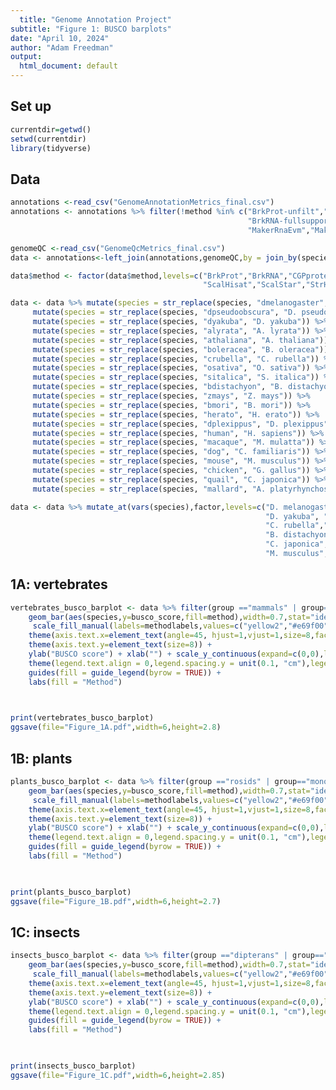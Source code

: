 ```yaml
---
  title: "Genome Annotation Project"
subtitle: "Figure 1: BUSCO barplots"
date: "April 10, 2024"
author: "Adam Freedman"
output: 
  html_document: default
---
```

  
## Set up
```r
currentdir=getwd()
setwd(currentdir)
library(tidyverse)
``` 

## Data
```r
annotations <-read_csv("GenomeAnnotationMetrics_final.csv")
annotations <- annotations %>% filter(!method %in% c("BrkProt-unfilt","BrkProt-fullsupport","BrkRNA-unfilt",
                                                     "BrkRNA-fullsupport","CGPdenovo","TSEBRA","MakerNoRnaNoEvm",
                                                     "MakerRnaEvm","MakerNoRnaEvm")) 

genomeQC <-read_csv("GenomeQcMetrics_final.csv") 
data <- annotations<-left_join(annotations,genomeQC,by = join_by(species==Species))

data$method <- factor(data$method,levels=c("BrkProt","BrkRNA","CGPprotein","CGPrnaseq",
                                           "ScalHisat","ScalStar","StrHisat","StrStar","MakerRnaNoEvm","TOGA"))

data <- data %>% mutate(species = str_replace(species, "dmelanogaster", "D. melanogaster")) %>%
     mutate(species = str_replace(species, "dpseudoobscura", "D. pseudoobscura")) %>%  
     mutate(species = str_replace(species, "dyakuba", "D. yakuba")) %>%
     mutate(species = str_replace(species, "alyrata", "A. lyrata")) %>%
     mutate(species = str_replace(species, "athaliana", "A. thaliana")) %>%
     mutate(species = str_replace(species, "boleracea", "B. oleracea")) %>%
     mutate(species = str_replace(species, "crubella", "C. rubella")) %>%
     mutate(species = str_replace(species, "osativa", "O. sativa")) %>%
     mutate(species = str_replace(species, "sitalica", "S. italica")) %>%
     mutate(species = str_replace(species, "bdistachyon", "B. distachyon")) %>%
     mutate(species = str_replace(species, "zmays", "Z. mays")) %>%
     mutate(species = str_replace(species, "bmori", "B. mori")) %>%
     mutate(species = str_replace(species, "herato", "H. erato")) %>%
     mutate(species = str_replace(species, "dplexippus", "D. plexippus")) %>%
     mutate(species = str_replace(species, "human", "H. sapiens")) %>%
     mutate(species = str_replace(species, "macaque", "M. mulatta")) %>%
     mutate(species = str_replace(species, "dog", "C. familiaris")) %>%
     mutate(species = str_replace(species, "mouse", "M. musculus")) %>%
     mutate(species = str_replace(species, "chicken", "G. gallus")) %>%
     mutate(species = str_replace(species, "quail", "C. japonica")) %>%
     mutate(species = str_replace(species, "mallard", "A. platyrhynchos"))

data <- data %>% mutate_at(vars(species),factor,levels=c("D. melanogaster","D. pseudoobscura",
                                                         "D. yakuba", "A. thaliana", "A. lyrata","B. oleracea",
                                                         "C. rubella","Z. mays","O. sativa","S. italica",
                                                         "B. distachyon", "G. gallus","A. platyrhynchos",
                                                         "C. japonica","H. sapiens","M. mulatta","C. familiaris",
                                                         "M. musculus","B. mori","H. erato","D. plexippus"))
```

## 1A: vertebrates
```r
vertebrates_busco_barplot <- data %>% filter(group =="mammals" | group=="birds") %>% ggplot() + theme(text = element_text(size = 10))  +
    geom_bar(aes(species,y=busco_score,fill=method),width=0.7,stat="identity",position="dodge",color="black") +
     scale_fill_manual(labels=methodlabels,values=c("yellow2","#e69f00", "firebrick1","firebrick4", "lightskyblue", "royalblue3","darkorchid3", "magenta","gray50","#000000")) +
    theme(axis.text.x=element_text(angle=45, hjust=1,vjust=1,size=8,face="italic")) + 
    theme(axis.text.y=element_text(size=8)) + 
    ylab("BUSCO score") + xlab("") + scale_y_continuous(expand=c(0,0),limits=c(0,1.05)) + 
    theme(legend.text.align = 0,legend.spacing.y = unit(0.1, "cm"),legend.key.size= unit(0.35, "cm")) + 
    guides(fill = guide_legend(byrow = TRUE)) +
    labs(fill = "Method") 
    


print(vertebrates_busco_barplot)
ggsave(file="Figure_1A.pdf",width=6,height=2.8)
```

## 1B: plants
```r
plants_busco_barplot <- data %>% filter(group =="rosids" | group=="monocots") %>% ggplot() + theme(text = element_text(size = 10))  +
    geom_bar(aes(species,y=busco_score,fill=method),width=0.7,stat="identity",position="dodge",color="black") +
     scale_fill_manual(labels=methodlabels,values=c("yellow2","#e69f00", "firebrick1","firebrick4", "lightskyblue", "royalblue3","darkorchid3", "magenta","gray50","#000000")) +
    theme(axis.text.x=element_text(angle=45, hjust=1,vjust=1,size=8,face="italic")) + 
    theme(axis.text.y=element_text(size=8)) + 
    ylab("BUSCO score") + xlab("") + scale_y_continuous(expand=c(0,0),limits=c(0,1.05)) + 
    theme(legend.text.align = 0,legend.spacing.y = unit(0.1, "cm"),legend.key.size= unit(0.35, "cm")) + 
    guides(fill = guide_legend(byrow = TRUE)) +
    labs(fill = "Method") 
    


print(plants_busco_barplot)
ggsave(file="Figure_1B.pdf",width=6,height=2.7)
```

## 1C: insects
```r
insects_busco_barplot <- data %>% filter(group =="dipterans" | group=="heliconines") %>% mutate(busco_score=replace_na(busco_score,-1)) %>% ggplot() + theme(text = element_text(size = 10))  +
    geom_bar(aes(species,y=busco_score,fill=method),width=0.7,stat="identity",position="dodge",color="black") +
     scale_fill_manual(labels=methodlabels,values=c("yellow2","#e69f00", "firebrick1","firebrick4", "lightskyblue", "royalblue3","darkorchid3", "magenta","gray50","#000000")) +
    theme(axis.text.x=element_text(angle=45, hjust=1,vjust=1,size=8,face="italic")) + 
    theme(axis.text.y=element_text(size=8)) + 
    ylab("BUSCO score") + xlab("") + scale_y_continuous(expand=c(0,0),limits=c(0,1.05)) + 
    theme(legend.text.align = 0,legend.spacing.y = unit(0.1, "cm"),legend.key.size= unit(0.35, "cm")) + 
    guides(fill = guide_legend(byrow = TRUE)) +
    labs(fill = "Method") 
    


print(insects_busco_barplot)
ggsave(file="Figure_1C.pdf",width=6,height=2.85)
```
